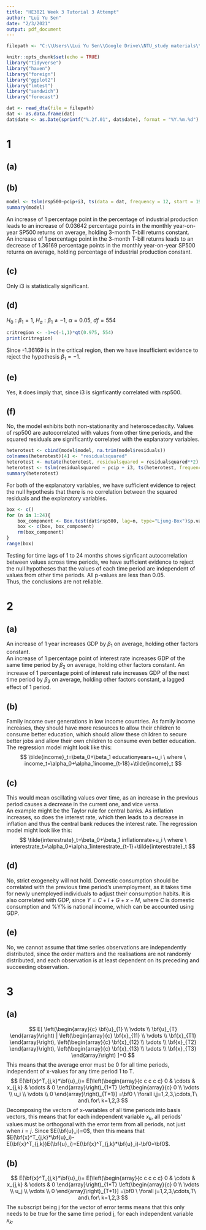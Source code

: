 ```yaml
---
title: "HE3021 Week 3 Tutorial 3 Attempt"
author: "Lui Yu Sen"
date: "2/3/2021"
output: pdf_document
---
```

```r
filepath <- "C:\\Users\\Lui Yu Sen\\Google Drive\\NTU_study materials\\Economics\\HE3021 Intermediate Econometrics\\Week 3\\HE3021-Week-4-Tutorial-3\\rawdata\\VOLAT.dta"
```
```r
knitr::opts_chunk$set(echo = TRUE)
library("tidyverse")
library("haven")
library("foreign")
library("ggplot2")
library("lmtest")
library("sandwich")
library("forecast")

dat <- read_dta(file = filepath)
dat <- as.data.frame(dat)
dat$date <- as.Date(sprintf("%.2f.01", dat$date), format = "%Y.%m.%d")
```

# 1

## (a)

## (b)
```r
model <- tslm(rsp500~pcip+i3, ts(data = dat, frequency = 12, start = 1947))
summary(model)
```
An increase of 1 percentage point in the percentage of industrial production leads to an increase of 0.03642 percentage points in the monthly year-on-year SP500 returns on average, holding 3-month T-bill returns constant.  
An increase of 1 percentage point in the 3-month T-bill returns leads to an decrease of 1.36169 percentage points in the monthly year-on-year SP500 returns on average, holding percentage of industrial production constant.

## (c)
Only i3 is statistically significant.

## (d)
$H_0:\beta_1=1$, $H_a:\beta_1\neq-1$, $\alpha=0.05$, $df=554$
```r
critregion <- -1+c(-1,1)*qt(0.975, 554)
print(critregion)
```
Since -1.36169 is in the critical region, then we have insufficient evidence to reject the hypothesis $\beta_1=-1$.

## (e)
Yes, it does imply that, since i3 is signficantly correlated with rsp500. 

## (f)
No, the model exhibits both non-stationarity and heteroscedascity. Values of rsp500 are autocorrelated with values from other time periods, and the squared residuals are significantly correlated with the explanatory variables.
```r
heterotest <- cbind(model$model, na.trim(model$residuals))
colnames(heterotest)[4] <- "residualsquared"
heterotest <- mutate(heterotest, residualsquared = residualsquared**2)
heterotest <- tslm(residualsquared ~ pcip + i3, ts(heterotest, frequency = 12))
summary(heterotest)
```
For both of the explanatory variables, we have sufficient evidence to reject the null hypothesis that there is no correlation between the squared residuals and the explanatory variables.
```r
box <- c()
for (n in 1:24){
    box_component <- Box.test(dat$rsp500, lag=n, type="Ljung-Box")$p.value
    box <- c(box, box_component)
    rm(box_component)
}
range(box)
```
Testing for time lags of 1 to 24 months shows signficant autocorrelation between values across time periods, we have sufficient evidence to reject the null hypotheses that the values of each time period are independent of values from other time periods. All p-values are less than 0.05.  
Thus, the conclusions are not reliable.

# 2

## (a)
An increase of 1 year increases GDP by $\beta_1$ on average, holding other factors constant.  
An increase of 1 percentage point of interest rate increases GDP of the same time period by $\beta_2$ on average, holding other factors constant.
An increase of 1 percentage point of interest rate increases GDP of the next time period by $\beta_3$ on average, holding other factors constant, a lagged effect of 1 period.

## (b)
Family income over generations in low income countries. As family income increases, they should have more resources to allow their children to consume better education, which should allow these children to secure better jobs and allow their own children to consume even better education. The regression model might look like this:
$$
\tilde{income}_t=\beta_0+\beta_1 educationyears+u_i \
where \
income_t=\alpha_0+\alpha_1income_{t-18}+\tilde{income}_t
$$

## (c)
This would mean oscillating values over time, as an increase in the previous period causes a decrease in the current one, and vice versa.  
An example might be the Taylor rule for central banks. As inflation increases, so does the interest rate, which then leads to a decrease in inflation and thus the central bank reduces the interest rate. The regression model might look like this:
$$
\tilde{interestrate}_t=\beta_0+\beta_1 inflationrate+u_i \
where \
interestrate_t=\alpha_0+\alpha_1interestrate_{t-1}+\tilde{interestrate}_t
$$

## (d)
No, strict exogeneity will not hold. Domestic consumption should be correlated with the previous time period's unemployment, as it takes time for newly unemployed individuals to adjust their consumption habits. It is also correlated with GDP, since $Y=C+I+G+x-M$, where $C$ is domestic consumption and %Y% is national income, which can be accounted using GDP.

## (e)
No, we cannot assume that time series observations are independently distributed, since the order matters and the realisations are not randomly distributed, and each observation is at least dependent on its preceding and succeeding observation.

# 3

## (a)
$$
E[
\left(\begin{array}{c}
\bf{u}_{1} \\
\vdots \\
\bf{u}_{T}
\end{array}\right)
|
\left(\begin{array}{c}
\bf{x}_{11} \\
\vdots \\
\bf{x}_{T1}
\end{array}\right),
\left(\begin{array}{c}
\bf{x}_{12} \\
\vdots \\
\bf{x}_{T2}
\end{array}\right),
\left(\begin{array}{c}
\bf{x}_{13} \\
\vdots \\
\bf{x}_{T3}
\end{array}\right)
]=0
$$
This means that the average error must be 0 for all time periods, independent of x-values for any time period 1 to T.
$$
E(\bf{x}^T_{j,k}*\bf{u}_i)=
E[\left(\begin{array}{c c c c c}
0 & \cdots & x_{j,k} & \cdots & 0
\end{array}\right)_{1*T}
\left(\begin{array}{c}
0 \\
\vdots \\
u_i \\
\vdots \\
0
\end{array}\right)_{T*1}]
=\bf0 \
\forall i,j=1,2,3,\cdots,T\ and\ for\ k=1,2,3
$$
Decomposing the vectors of x-variables of all time periods into basis vectors, this means that for each independent variable $x_k$, all periods' values must be orthogonal with the error term from all periods, not just when $i=j$. Since $E(\bf{u}_i)=0$, then this means that $E(\bf{x}^T_{j,k}*\bf{u}_i)-E(\bf{x}^T_{j,k})E(\bf{u}_i)=E(\bf{x}^T_{j,k}*\bf{u}_i)-\bf0=\bf0$.

## (b)
$$
E(\bf{x}^T_{j,k}*\bf{u}_i)=
E[\left(\begin{array}{c c c c c}
0 & \cdots & x_{j,k} & \cdots & 0
\end{array}\right)_{1*T}
\left(\begin{array}{c}
0 \\
\vdots \\
u_j \\
\vdots \\
0
\end{array}\right)_{T*1}]
=\bf0 \
\forall j=1,2,3,\cdots,T\ and\ for\ k=1,2,3
$$
The subscript being j for the vector of error terms means that this only needs to be true for the same time period j, for each independent variable $x_k$.